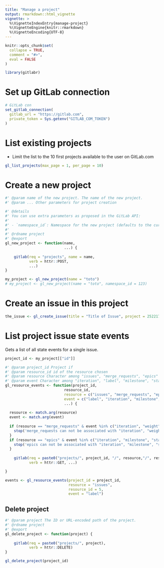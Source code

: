 ```yaml
---
title: "Manage a project"
output: rmarkdown::html_vignette
vignette: >
  %\VignetteIndexEntry{manage-project}
  %\VignetteEngine{knitr::rmarkdown}
  %\VignetteEncoding{UTF-8}
---
```


```r
knitr::opts_chunk$set(
  collapse = TRUE,
  comment = "#>",
  eval = FALSE
)
```

```r
library(gitlabr)
```

# Set up GitLab connection

```r
# GitLab con
set_gitlab_connection(
  gitlab_url = "https://gitlab.com",
  private_token = Sys.getenv("GITLAB_COM_TOKEN")
)
```

# List existing projects

- Limit the list to the 10 first projects available to the user on GitLab.com

```r
gl_list_projects(max_page = 1, per_page = 10)
```


# Create a new project
```r
#' @param name of the new project. The name of the new project.
#' @param ... Other parameters for project creation

#' @details 
#' You can use extra parameters as proposed in the GitLab API:
#' 
#' - `namespace_id`: Namespace for the new project (defaults to the current user’s namespace). 
#' 
#' @rdname project
#' @export
gl_new_project <- function(name,
                           ...) {
  
    gitlab(req = "projects", name = name,
           verb = httr::POST,
           ...)
}

my_project <- gl_new_project(name = "toto")
# my_project <- gl_new_project(name = "toto", namespace_id = 123)
```

# Create an issue in this project

```r
the_issue <- gl_create_issue(title = "Title of Issue", project = 25221772)
```


# List project issue state events

Gets a list of all state events for a single issue. 

```r
project_id <- my_project[["id"]]

#' @param project_id Project if
#' @param resource_id id of the resource chosen
#' @param resource Character among "issues", "merge_requests", "epics"
#' @param event Character among "iteration", "label", "milestone", "state", "weight"
gl_resource_events <- function(project_id,
                           resource_id,
                           resource = c("issues", "merge_requests", "epics"),
                           event = c("label", "iteration", "milestone", "state", "weight"),
                           ...) {
  
  resource <- match.arg(resource)
  event <- match.arg(event)
  
  if (resource == "merge_requests" & event %in% c("iteration", "weight")) {
    stop('merge_requests can not be associated with "iteration", "weight"')
  }
  if (resource == "epics" & event %in% c("iteration", "milestone", "state", "weight")) {
    stop('epics can not be associated with "iteration", "milestone", "state", "weight"')
  }
  
    gitlab(req = paste0("projects/", project_id, "/", resource,"/", resource_id, "/resource_", event,"_events"),
           verb = httr::GET, ...)

}

events <- gl_resource_events(project_id = project_id, 
                             resource = "issues", 
                             resource_id = 5, 
                             event = "label")
```

## Delete project

```r
#' @param project The ID or URL-encoded path of the project.
#' @rdname project
#' @export
gl_delete_project <- function(project) {
  
    gitlab(req = paste0("projects/", project),
           verb = httr::DELETE)
}

gl_delete_project(project_id)
```

